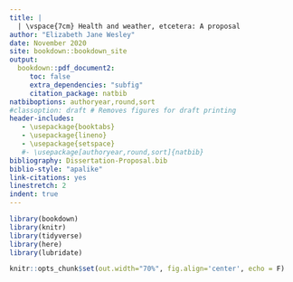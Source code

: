 ```yaml
---
title: |
  | \vspace{7cm} Health and weather, etcetera: A proposal
author: "Elizabeth Jane Wesley"
date: November 2020
site: bookdown::bookdown_site
output:
  bookdown::pdf_document2:
     toc: false
     extra_dependencies: "subfig"
     citation_package: natbib
natbiboptions: authoryear,round,sort
#classoption: draft # Removes figures for draft printing
header-includes:
   - \usepackage{booktabs}
   - \usepackage{lineno}
   - \usepackage{setspace}
   #- \usepackage[authoryear,round,sort]{natbib}
bibliography: Dissertation-Proposal.bib  
biblio-style: "apalike"
link-citations: yes
linestretch: 2
indent: true
---
```



```r
library(bookdown)
library(knitr)
library(tidyverse)
library(here)
library(lubridate)

knitr::opts_chunk$set(out.width="70%", fig.align='center', echo = F)
```

\newpage

\vspace*{5cm}


\begin{singlespace}
\begin{center}
\emph{Las piedras del cielo}, \textbf{XXVIII} \\
\bigskip
\begin{tabular}{l}
The square in the crystal falls \\
back in its symmetry: \\
those who open the doors of the earth \\
will find in the darkness, intact and complete, \\
the light of the system's transparency. \\
\\
The salt cube, the triangular \\
fingers of quartz: the diamond's \\
linear water: the maze \\
in the sapphire and its gothic magnificence: \\
the multiplication of rectangles \\
in the nut of the amethyst: \\
all wait for us under the ground: \\
a whole buried geometry: \\
the salt's school: the decorum of fire. 
\end{tabular} \\
\bigskip
Pablo Neruda, 1970 \\

\end{center}

\end{singlespace}




\newpage
\linenumbers

<!-- Chapters:
01-intro
02-data
03-prelim
04-limits
05-path-forward
06-contingency
99-ref
-->



 


